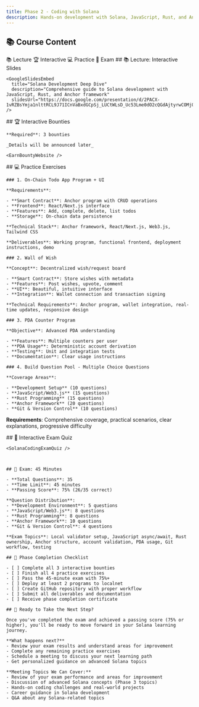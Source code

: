 ```yaml
---
title: Phase 2 - Coding with Solana
description: Hands-on development with Solana, JavaScript, Rust, and Anchor framework
---
```


## 📚 Course Content

<TabbedContent defaultTab="lecture">
  <TabList>
    <Tab value="lecture">📚 Lecture</Tab>
    <Tab value="interactive">🏆 Interactive</Tab>
    <Tab value="practice">💻 Practice</Tab>
    <Tab value="exam">📝 Exam</Tab>
  </TabList>

  <TabContent value="lecture">
    ## 📚 Lecture: Interactive Slides

    <GoogleSlidesEmbed
      title="Solana Development Deep Dive"
      description="Comprehensive guide to Solana development with JavaScript, Rust, and Anchor framework"
      slidesUrl="https://docs.google.com/presentation/d/2PACX-1vRZBsYmja1nlttRCL9J71ICnVaBxdGCpSj_LUCtWLsD_Uc53Lme0dO2cQGdAjtyrwCOMj0vJIBgRaso"
    />
  </TabContent>

  <TabContent value="interactive">
    ## 🏆 Interactive Bounties

    **Required**: 3 bounties

    _Details will be announced later_

    <EarnBountyWebsite />
  </TabContent>

  <TabContent value="practice">
    ## 💻 Practice Exercises

    ### 1. On-Chain Todo App Program + UI

    **Requirements**:

    - **Smart Contract**: Anchor program with CRUD operations
    - **Frontend**: React/Next.js interface
    - **Features**: Add, complete, delete, list todos
    - **Storage**: On-chain data persistence

    **Technical Stack**: Anchor framework, React/Next.js, Web3.js, Tailwind CSS

    **Deliverables**: Working program, functional frontend, deployment instructions, demo

    ### 2. Wall of Wish

    **Concept**: Decentralized wish/request board

    - **Smart Contract**: Store wishes with metadata
    - **Features**: Post wishes, upvote, comment
    - **UI**: Beautiful, intuitive interface
    - **Integration**: Wallet connection and transaction signing

    **Technical Requirements**: Anchor program, wallet integration, real-time updates, responsive design

    ### 3. PDA Counter Program

    **Objective**: Advanced PDA understanding

    - **Features**: Multiple counters per user
    - **PDA Usage**: Deterministic account derivation
    - **Testing**: Unit and integration tests
    - **Documentation**: Clear usage instructions

    ### 4. Build Question Pool - Multiple Choice Questions

    **Coverage Areas**:

    - **Development Setup** (10 questions)
    - **JavaScript/Web3.js** (15 questions)
    - **Rust Programming** (15 questions)
    - **Anchor Framework** (20 questions)
    - **Git & Version Control** (10 questions)

**Requirements**: Comprehensive coverage, practical scenarios, clear explanations, progressive difficulty
  </TabContent>

  <TabContent value="exam">
    ## 📝 Interactive Exam Quiz

    <SolanaCodingExamQuiz />



    ## 📝 Exam: 45 Minutes

    - **Total Questions**: 35
    - **Time Limit**: 45 minutes
    - **Passing Score**: 75% (26/35 correct)

    **Question Distribution**:
    - **Development Environment**: 5 questions
    - **JavaScript/Web3.js**: 8 questions
    - **Rust Programming**: 8 questions
    - **Anchor Framework**: 10 questions
    - **Git & Version Control**: 4 questions

    **Exam Topics**: Local validator setup, JavaScript async/await, Rust ownership, Anchor structure, account validation, PDA usage, Git workflow, testing

    ## 🎯 Phase Completion Checklist

    - [ ] Complete all 3 interactive bounties
    - [ ] Finish all 4 practice exercises
    - [ ] Pass the 45-minute exam with 75%+
    - [ ] Deploy at least 2 programs to localnet
    - [ ] Create GitHub repository with proper workflow
    - [ ] Submit all deliverables and documentation
    - [ ] Receive phase completion certificate

    ## 🎯 Ready to Take the Next Step?

    Once you've completed the exam and achieved a passing score (75% or higher), you'll be ready to move forward in your Solana learning journey. 

    **What happens next?**
    - Review your exam results and understand areas for improvement
    - Complete any remaining practice exercises
    - Schedule a meeting to discuss your next learning path
    - Get personalized guidance on advanced Solana topics

    **Meeting Topics We Can Cover:**
    - Review of your exam performance and areas for improvement
    - Discussion of advanced Solana concepts (Phase 3 topics)
    - Hands-on coding challenges and real-world projects
    - Career guidance in Solana development
    - Q&A about any Solana-related topics
  </TabContent>
</TabbedContent>
